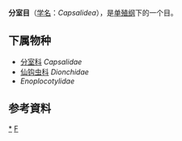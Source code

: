 {{Automatic Taxobox
| taxon = Capsalidea
| authority = 
}}

'''分室目'''（[[学名|学名]]：''Capsalidea''），是[[单殖纲|单殖纲]]下的一个目。

==下属物种==
* [[分室科|分室科]] ''Capsalidae''
* [[仙钩虫科|仙钩虫科]] ''Dionchidae''
* ''Enoplocotylidae''

==参考資料==
{{reflist}}

{{taxonbar}}
[[Category:_分室目|*]]
[[Category:_单殖纲|F]]